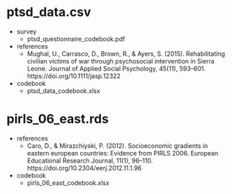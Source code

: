 # ptsd_data.csv

- survey
	+ ptsd_questionnaire_codebook.pdf

- references
	+ Mughal, U., Carrasco, D., Brown, R., & Ayers, S. (2015). Rehabilitating civilian victims of war through psychosocial intervention in Sierra Leone. Journal of Applied Social Psychology, 45(11), 593–601. https://doi.org/10.1111/jasp.12322

- codebook
	+ ptsd_data_codebook.xlsx


# pirls_06_east.rds

- references
	+ Caro, D., & Mirazchiyski, P. (2012). Socioeconomic gradients in eastern european countries: Evidence from PIRLS 2006. European Educational Research Journal, 11(1), 96–110. https://doi.org/10.2304/eerj.2012.11.1.96


- codebook
	+ pirls_06_east_codebook.xlsx

